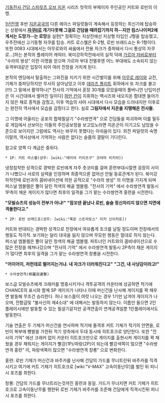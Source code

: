 [[기동전사 건담 스피릿츠 오브 지온]] 시리즈 첫작의 부제이자 주인공인 커트와 로빈의 이명.

[[1년전쟁]] 후반 [[지온공국]]의 다른 에이스 파일럿들이 계속해서 등장하는 최신기에 탑승하는 상황에서 '''[[자쿠II]]로 개기다못해 그걸로 건담을 때려잡기까지 하--지만 짐스나이퍼2에게서는 도망가--는 로망'''을 실현[* 정확히는 지상전에선 지상형 타입인 J형을 탑승했고, 우주전에선 고기동형 자쿠를 탑승. 커트 로스웰은 R-2형, 로빈 브래드쇼는 R-1형이다. 또한 0083 시대에서는 아무로와의 싸움에서 전용 자크가 중파돼서 다시 통상의 자쿠로…]하는 본작의 플레이어 캐릭터. 북미강하작전에서의 실적 덕에 [[가르마 자비]]로부터 "수라의 쌍성" 이란 이명을 얻으며 가르마 부대 전멸후엔 어느 부대에도 소속되지 않는 유격부대같은 입장이 되어 여러 전장을 거치게 된다.

본작의 엔딩에서 탈출하는 그와진을 지키기 위한 시간벌이를 위해 [[아무로 레이]]와 교전, 기체가 중파당하지만 무사히 살아남았고 이후 [[데라즈 플리트]] 휘하에서 또 자크를 몰고(!!!) 그 밑에서 활약하나[* 전사의 기억에서 훈장 30개를 모았을때의 풀버니언 난입미션은 이 시간대에서 벌어진 일이다] [[하만 칸]]이 지휘하는 액시즈와 네오지온 함대엔 들어가지 않은 채로 종적을 감췄고, 이후 역습의 샤아 시대에서 다시 모습을 드러내지만 이후로는 완전히 역사에서 모습을 감췄다고 한다. 실로 '''그림자에서 지온을 지탱해온 전사들.'''

그 이명에 어울리는 공포의 합체필살기 "수라쌍연격" 으로 건담들을 파괴하며 이를 필두로 게임에서 선보이는 이들의 주인공보정을 보고있노라면 지온군이 이기고도 남았을 수준으로 보이지만 그럼에도 역사는 바꾸지 못했다는 아쉬움이 있다. 외전 파일럿의 숙명이랄까, 역사상에서 기억하는 사람은 없다는 슬픔의 결말이 기다린다.

참고로 양쪽 다 계급은 중위다.

 * 1P: 커트 라스웰(성우: [wiki:"에미야 키리츠구" 코야마 리키야])
냉정침착한 성격으로 경박한 로빈에게 자주 츳코미를 걸며 훈련부대시절엔 굉장히 사이가 나빴으나 서로의 실력을 인정하며 최종적으론 없어선 안될 동료관계가 된다. 북미강하작전때 로빈과의 콤비네이션에 의한 공적으로 "수라의 쌍성" 의 이명을 가지게 되며 퍼스널 엠블렘은 뿔이 달린 적색의 해골 엠블렘. "전사의 기억" 에서 수라쌍연격 발동시 1P측이 채운 게이지가 많다면 최후의 일격을 그가 맡는 수라쌍연격 홍련을 시전한다.

'''"모빌슈츠의 성능이 전부가 아냐!"'''
'''"잠꼬댄 끝났나 로빈, 슬슬 정신차리지 않으면 지면에 격돌한다고."'''

 * 2P: 로빈 브래드죠(성우: [wiki:"록온 스트라토스" 미키 신이치로])
커트와 반대되는 경박한 성격으로 전장에서 여유롭게 조크를 날릴 정도이며 전장에서의 행동도 적극적. 보기와는 달리 대국을 잃지 않으며 무모한 행동은 절대로 하지 않는다. 퍼스널 엠블렘은 뿔이 달린 청색의 해골 엠블렘. 파트너인 커트와의 콤비네이션으로 수 많은 전장을 헤쳐나갔으며 "전사의 기억" 에서 수라쌍연격 발동시 2P측이 채운 게이지가 많다면 최후의 일격을 그가 맡는 수라쌍연격 창룡을 시전한다.

'''"어이어이, 저런데로 떨어지는거냐. 내 자크가 더러워진다고"'''
'''"그건, 내 사냥감이라고!"'''


 * 수라쌍연격(修羅双連撃)
보스급 모빌슈츠에게 크래커를 명중시키거나 격투공격의 카운터에 성공하면 적기에 CHANCE의 표시와 함께 SP 게이지가 나타나 이때 머신건을 난사해 게이지를 꽉 채우면 발동해 무조건 승리한다. 허나 보스몹이 여럿 나오는 경우 1기만 남겨야 게이지가 나오며, 전함급및 "불사신의 제4소대" 에 대해서는 발동하지 않는다. 이름만 들으면 2인 플레이시에만 발동할 수 있는 필살기같지만 공격연출이 연계공격일뿐 1인플레이에서도 발동한다.

기술 연출은 두 기체가 머신건을 연사하며 적기에 돌격후 커트 기체가 적기의 안면을, 로빈이 복부에 뻥발을 가한뒤 적기 양측에서 두대 동시에 히트호크로 양단한다. 또한 "전사의 기억" 에선 크래커 없이 카운터 히트호크만으로 게이지를 출현시켜 게이지를 꽉 채웠을 경우 채워지는 게이지가 빨강(1P)/파랑(2P)이 되는데 빨강색쪽이 많으면 "수라쌍연격 홍련" 이, 파랑색쪽이 많으면 "수라쌍연격 창룡" 으로 변화한다.

홍련: 로빈 기체가 머신건과 바주카를 난사해 건담의 가드를 무너트린뒤 바주카를 직격시키고 여기에 커트 기체가 히트호크로 [wiki:"V-MAX" 고속이동난무]를 벌인 뒤 피니시 포즈를 취한다.

창룡: 건담의 가드를 무너트리는것까진 홍련과 동일. 가드가 무너지면 커트 기체가 히트호크로 고속이동난무를 행한뒤 로빈 기체가 바주카를 조준해 건담에게 직격시킨뒤 피니시 포즈를 취한다.
